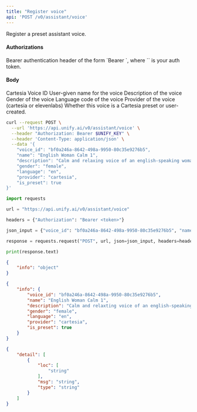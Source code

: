 ```yaml
---
title: "Register voice"
api: 'POST /v0/assistant/voice'
---
```

Register a preset assistant voice.

#### Authorizations

<ParamField header="Authorization" type="string" required="true">
  Bearer authentication header of the form `Bearer <token>`, where `<token>` is your auth token.
</ParamField>

#### Body

<ParamField body="voice_id" type="string" required="true">
Cartesia Voice ID
</ParamField>

<ParamField body="name" type="string" required="true">
User-given name for the voice
</ParamField>

<ParamField body="description" type="string" required="true">
Description of the voice
</ParamField>

<ParamField body="gender" type="string | null" >
Gender of the voice
</ParamField>

<ParamField body="language" type="string" required="true">
Language code of the voice
</ParamField>

<ParamField body="provider" type="string"  default="cartesia">
Provider of the voice (cartesia or elevenlabs)
</ParamField>

<ParamField body="is_preset" type="boolean | null"  default="false">
Whether this voice is a Cartesia preset or user-created.
</ParamField>

<RequestExample>

```bash cURL
curl --request POST \
  --url 'https://api.unify.ai/v0/assistant/voice' \
  --header "Authorization: Bearer $UNIFY_KEY" \
  --header 'Content-Type: application/json' \
  --data '{
    "voice_id": "bf0a246a-8642-498a-9950-80c35e9276b5",
    "name": "English Woman Calm 1",
    "description": "Calm and relaxing voice of an english-speaking woman",
    "gender": "female",
    "language": "en",
    "provider": "cartesia",
    "is_preset": true
}'
```

```python Python
import requests

url = "https://api.unify.ai/v0/assistant/voice"

headers = {"Authorization": "Bearer <token>"}

json_input = {"voice_id": "bf0a246a-8642-498a-9950-80c35e9276b5", "name": "English Woman Calm 1", "description": "Calm and relaxing voice of an english-speaking woman", "gender": "female", "language": "en", "provider": "cartesia", "is_preset": True}

response = requests.request("POST", url, json=json_input, headers=headers)

print(response.text)
```

</RequestExample>
<ResponseExample>

```json 201
{
    "info": "object"
}
```

```json 200
{
    "info": {
        "voice_id": "bf0a246a-8642-498a-9950-80c35e9276b5",
        "name": "English Woman Calm 1",
        "description": "Calm and relaxting voice of an english-speaking woman",
        "gender": "female",
        "language": "en",
        "provider": "cartesia",
        "is_preset": true
    }
}
```

```json 422
{
    "detail": [
        {
            "loc": [
                "string"
            ],
            "msg": "string",
            "type": "string"
        }
    ]
}
```

</ResponseExample>

